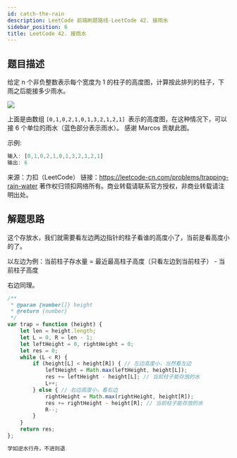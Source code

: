 ```yaml
---
id: catch-the-rain
description: LeetCode 前端刷题路线-LeetCode 42. 接雨水
sidebar_position: 6
title: LeetCode 42. 接雨水
---
```


## 题目描述

给定 n 个非负整数表示每个宽度为 1 的柱子的高度图，计算按此排列的柱子，下雨之后能接多少雨水。


![](https://img-blog.csdnimg.cn/20201008103143415.png#pic_center)

上面是由数组 `[0,1,0,2,1,0,1,3,2,1,2,1] `表示的高度图，在这种情况下，可以接 6 个单位的雨水（蓝色部分表示雨水）。 感谢 Marcos 贡献此图。

示例:

```javascript
输入: [0,1,0,2,1,0,1,3,2,1,2,1]
输出: 6
```

来源：力扣（LeetCode）
链接：https://leetcode-cn.com/problems/trapping-rain-water
著作权归领扣网络所有。商业转载请联系官方授权，非商业转载请注明出处。



## 解题思路

这个存放水，我们就需要看左边两边指针的柱子看谁的高度小了，当前是看高度小的了。

以左边为例：当前柱子存水量 = 最近最高柱子高度（只看左边到当前柱子） - 当前柱子高度

右边同理。

```javascript
/**
 * @param {number[]} height
 * @return {number}
 */
var trap = function (height) {
    let len = height.length;
    let L = 0, R = len - 1;
    let leftHeight = 0, rightHeight = 0;
    let res = 0;
    while (L < R) {
        if (height[L] < height[R]) { // 左边高度小，当然看左边
            leftHeight = Math.max(leftHeight, height[L]);
            res += leftHeight - height[L]; // 当前柱子能存放的水
            L++;
        } else { // 右边高度小，看右边
            rightHeight = Math.max(rightHeight, height[R]);
            res += rightHeight - height[R]; // 当前柱子能存放的水
            R--;
        }
    }
    return res;
};
```


```javascript
学如逆水行舟，不进则退
```



